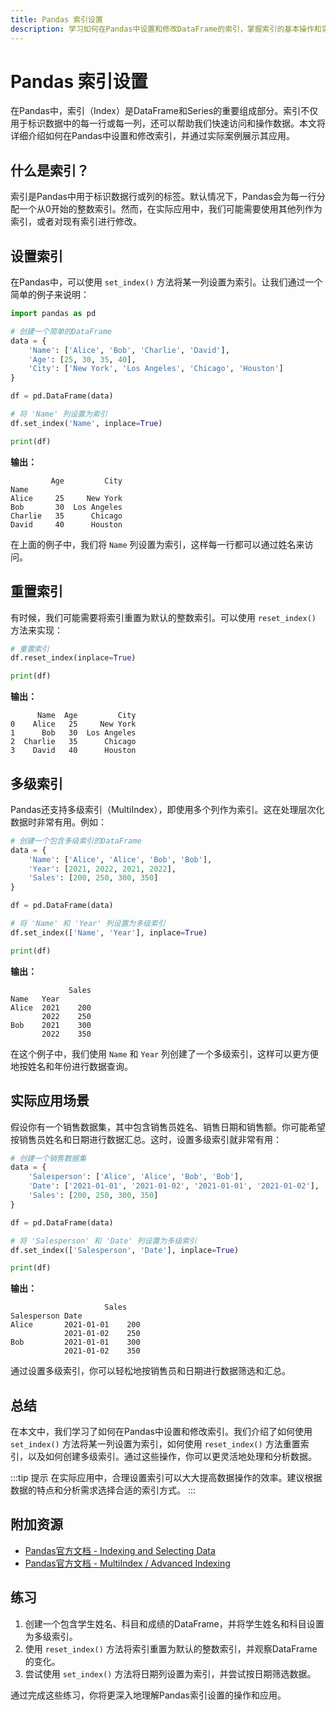 ```yaml
---
title: Pandas 索引设置
description: 学习如何在Pandas中设置和修改DataFrame的索引，掌握索引的基本操作和实际应用场景。
---
```


# Pandas 索引设置

在Pandas中，索引（Index）是DataFrame和Series的重要组成部分。索引不仅用于标识数据中的每一行或每一列，还可以帮助我们快速访问和操作数据。本文将详细介绍如何在Pandas中设置和修改索引，并通过实际案例展示其应用。

## 什么是索引？

索引是Pandas中用于标识数据行或列的标签。默认情况下，Pandas会为每一行分配一个从0开始的整数索引。然而，在实际应用中，我们可能需要使用其他列作为索引，或者对现有索引进行修改。

## 设置索引

在Pandas中，可以使用 `set_index()` 方法将某一列设置为索引。让我们通过一个简单的例子来说明：

```python
import pandas as pd

# 创建一个简单的DataFrame
data = {
    'Name': ['Alice', 'Bob', 'Charlie', 'David'],
    'Age': [25, 30, 35, 40],
    'City': ['New York', 'Los Angeles', 'Chicago', 'Houston']
}

df = pd.DataFrame(data)

# 将 'Name' 列设置为索引
df.set_index('Name', inplace=True)

print(df)
```

**输出：**

```
         Age         City
Name                     
Alice     25     New York
Bob       30  Los Angeles
Charlie   35      Chicago
David     40      Houston
```

在上面的例子中，我们将 `Name` 列设置为索引，这样每一行都可以通过姓名来访问。

## 重置索引

有时候，我们可能需要将索引重置为默认的整数索引。可以使用 `reset_index()` 方法来实现：

```python
# 重置索引
df.reset_index(inplace=True)

print(df)
```

**输出：**

```
      Name  Age         City
0    Alice   25     New York
1      Bob   30  Los Angeles
2  Charlie   35      Chicago
3    David   40      Houston
```

## 多级索引

Pandas还支持多级索引（MultiIndex），即使用多个列作为索引。这在处理层次化数据时非常有用。例如：

```python
# 创建一个包含多级索引的DataFrame
data = {
    'Name': ['Alice', 'Alice', 'Bob', 'Bob'],
    'Year': [2021, 2022, 2021, 2022],
    'Sales': [200, 250, 300, 350]
}

df = pd.DataFrame(data)

# 将 'Name' 和 'Year' 列设置为多级索引
df.set_index(['Name', 'Year'], inplace=True)

print(df)
```

**输出：**

```
             Sales
Name   Year       
Alice  2021    200
       2022    250
Bob    2021    300
       2022    350
```

在这个例子中，我们使用 `Name` 和 `Year` 列创建了一个多级索引，这样可以更方便地按姓名和年份进行数据查询。

## 实际应用场景

假设你有一个销售数据集，其中包含销售员姓名、销售日期和销售额。你可能希望按销售员姓名和日期进行数据汇总。这时，设置多级索引就非常有用：

```python
# 创建一个销售数据集
data = {
    'Salesperson': ['Alice', 'Alice', 'Bob', 'Bob'],
    'Date': ['2021-01-01', '2021-01-02', '2021-01-01', '2021-01-02'],
    'Sales': [200, 250, 300, 350]
}

df = pd.DataFrame(data)

# 将 'Salesperson' 和 'Date' 列设置为多级索引
df.set_index(['Salesperson', 'Date'], inplace=True)

print(df)
```

**输出：**

```
                     Sales
Salesperson Date          
Alice       2021-01-01    200
            2021-01-02    250
Bob         2021-01-01    300
            2021-01-02    350
```

通过设置多级索引，你可以轻松地按销售员和日期进行数据筛选和汇总。

## 总结

在本文中，我们学习了如何在Pandas中设置和修改索引。我们介绍了如何使用 `set_index()` 方法将某一列设置为索引，如何使用 `reset_index()` 方法重置索引，以及如何创建多级索引。通过这些操作，你可以更灵活地处理和分析数据。

:::tip 提示
在实际应用中，合理设置索引可以大大提高数据操作的效率。建议根据数据的特点和分析需求选择合适的索引方式。
:::

## 附加资源

- [Pandas官方文档 - Indexing and Selecting Data](https://pandas.pydata.org/pandas-docs/stable/user_guide/indexing.html)
- [Pandas官方文档 - MultiIndex / Advanced Indexing](https://pandas.pydata.org/pandas-docs/stable/user_guide/advanced.html)

## 练习

1. 创建一个包含学生姓名、科目和成绩的DataFrame，并将学生姓名和科目设置为多级索引。
2. 使用 `reset_index()` 方法将索引重置为默认的整数索引，并观察DataFrame的变化。
3. 尝试使用 `set_index()` 方法将日期列设置为索引，并尝试按日期筛选数据。

通过完成这些练习，你将更深入地理解Pandas索引设置的操作和应用。